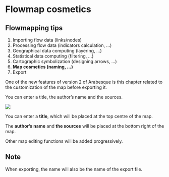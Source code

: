 # Flowmap **cosmetics**

::: callout-tip
## Flowmapping tips

1.  Importing flow data (links/nodes)
2.  Processing flow data (indicators calculation, ...)
3.  Geographical data computing (layering, ...)
4.  Statistical data computing (filtering, ...)
5.  Cartographic symbolization (designing arrows, ...)
6.  **Map cosmetics (naming, ...)**
7.  Export
:::

One of the new features of version 2 of Arabesque is this chapter related to the customization of the map before exporting it.

You can enter a title, the author's name and the sources.

![](images/flowmap-customization.PNG){fig-align="left"}

You can enter a **title**, which will be placed at the top centre of the map.

The **author's name** and **the sources** will be placed at the bottom right of the map.

Other map editing functions will be added progressively.

::: {.callout-note appearance="simple"}
## Note

When exporting, the name will also be the name of the export file.
:::
